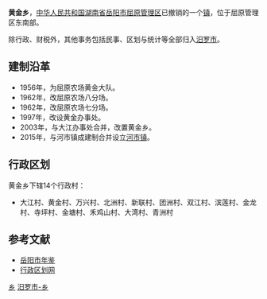 {{中国乡级行政区<!---乡级行政区专用模板--->
|行政区全称 = 黄金乡
|景观照片文件名 = 
|景观照片描述 = 
|位置图文件名 = 
|位置图描述 = 
|汉语拼音 = 
|通用拼音 = 
|上级行政区 = [[湖南省|湖南省]][[岳阳市|岳阳市]][[汨罗市|汨罗市]]
|行政区类别 = 乡
|行政区划代码 = 430681216
|建置时间 = 2003年
|政府驻地 = 黄金
|地理坐标 = 
|毗邻 = 
|行政区划 = 14
|村委会 = 14
|居委会 = 0
|总面积 = 46.6平方公里
|户籍人口 = 2.0万
|户籍人口年份 = 2009
|常住人口 = 
|常住人口年份 = 
|人口密度 = 
|GDP = 
|GDP年份 = 
|邮政编码 = 414418
|电话区号 = 
|时区 = UTC+8（[[东八区|东八区]]）
|官方网站 = 
|网站名称 = 
}}
'''黄金乡'''，[[中华人民共和国|中华人民共和国]][[湖南省|湖南省]][[岳阳市|岳阳市]][[屈原管理区|屈原管理区]]已撤销的一个[[镇|镇]]，位于屈原管理区东南部。

除行政、财税外，其他事务包括民事、区划与统计等全部归入[[汨罗市|汨罗市]]。

==建制沿革==
*1956年，为屈原农场黄金大队。
*1962年，改屈原农场八分场。
*1962年，改屈原农场七分场。
*1997年，改设黄金办事处。
*2003年，与大江办事处合并，改置黄金乡。
*2015年，与河市镇成建制合并设立[[河市镇_(汨罗市)|河市镇]]。

==行政区划==
黄金乡下辖14个行政村：
*大江村、黄金村、万兴村、北洲村、新联村、团洲村、双江村、滨莲村、金龙村、寺坪村、金塘村、禾鸡山村、大湾村、青洲村

==参考文献==
*[http://www.yysqw.gov.cn/Html/10/1/34/11/52144067664.html 岳阳市年鉴]{{dead link|date=2018年5月 |bot=InternetArchiveBot |fix-attempted=yes }}
*[http://www.xzqh.org/html/2011/0615/25044.html 行政区划网]{{dead link|date=2018年5月 |bot=InternetArchiveBot |fix-attempted=yes }}

{{湖南小作品}}
{{汨罗市行政区划}}

[[Category:汨罗市行政区划|乡]]
[[Category:岳阳乡镇|汨罗市-乡]]